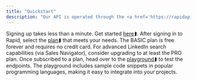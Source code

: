 ```yaml
---
title: "Quickstart"
description: "Our API is operated through the <a href='https://rapidapi.com/' target='_blank'>Rapid API Marketplace</a>⮭, where payments and API calls are seamlessly managed by the platform."
---
```


<Steps>
  <Step title="Register an Account with Rapid">
    Signing up takes less than a minute. Get started <a href="https://rapidapi.com/auth/sign-up" target="_blank">here</a>⮭.
  </Step>

  <Step title="Choose the Right Plan for Your Business">
    After signing in to Rapid, select the <a href="https://rapidapi.com/freshdata-freshdata-default/api/fresh-linkedin-profile-data" target="_blank">plan</a>⮭ that meets your needs. The BASIC plan is free forever and requires no credit card. For advanced LinkedIn search capabilities (via Sales Navigator), consider upgrading to at least the PRO plan.
  </Step>

  <Step title="Test It Out">
    Once subscribed to a plan, head over to the <a href="https://rapidapi.com/freshdata-freshdata-default/api/fresh-linkedin-profile-data/playground/apiendpoint_f3214d12-9f90-42f6-a2fd-dc42547ba463" target="_blank">playground</a>⮭ to test the endpoints. The playground includes sample code snippets in popular programming languages, making it easy to integrate into your projects.
  </Step>
</Steps>